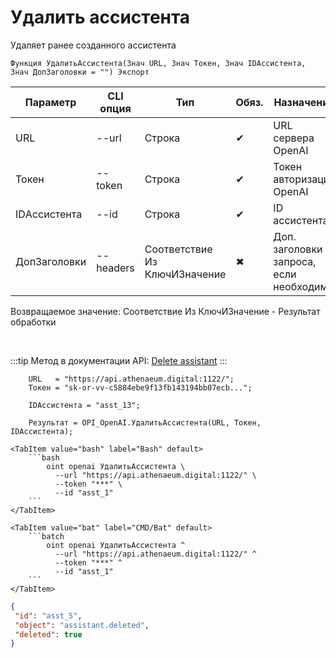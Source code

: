 ﻿---
sidebar_position: 4
description: Удалить ассистента и другие функции для работы с OpenAI в Открытом пакете интеграций - бесплатной open-source библиотеке интеграций для 1С:Предприятие 8, OneScript и CLI
keywords: [1C, 1С, 1С:Предприятие, 1С:Предприятие 8.3, API, Интеграция, Сервисы, Обмен, OneScript, CLI, OpenAI]
---


# Удалить ассистента
 Удаляет ранее созданного ассистента



`Функция УдалитьАссистента(Знач URL, Знач Токен, Знач IDАссистента, Знач ДопЗаголовки = "") Экспорт`

  | Параметр | CLI опция | Тип | Обяз. | Назначение |
  |-|-|-|-|-|
  | URL | --url | Строка | &#x2714; | URL сервера OpenAI |
  | Токен | --token | Строка | &#x2714; | Токен авторизации OpenAI |
  | IDАссистента | --id | Строка | &#x2714; | ID ассистента |
  | ДопЗаголовки | --headers | Соответствие Из КлючИЗначение | &#x2716; | Доп. заголовки запроса, если необходимо |

  
  Возвращаемое значение:   Соответствие Из КлючИЗначение - Результат обработки

<br/>

:::tip
Метод в документации API: [Delete assistant](https://platform.openai.com/docs/api-reference/assistants/deleteAssistant)
:::
<br/>



```bsl title="Пример использования для 1С:Предприятие/OneScript"
    URL   = "https://api.athenaeum.digital:1122/";
    Токен = "sk-or-vv-c5884ebe9f13fb143194bb07ecb...";

    IDАссистента = "asst_13";

    Результат = OPI_OpenAI.УдалитьАссистента(URL, Токен, IDАссистента);
```
    

 <Tabs>
  
    <TabItem value="bash" label="Bash" default>
        ```bash
            oint openai УдалитьАссистента \
              --url "https://api.athenaeum.digital:1122/" \
              --token "***" \
              --id "asst_1"
        ```
    </TabItem>
  
    <TabItem value="bat" label="CMD/Bat" default>
        ```batch
            oint openai УдалитьАссистента ^
              --url "https://api.athenaeum.digital:1122/" ^
              --token "***" ^
              --id "asst_1"
        ```
    </TabItem>
</Tabs>


```json title="Результат"
{
 "id": "asst_5",
 "object": "assistant.deleted",
 "deleted": true
}
```
